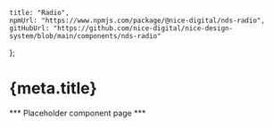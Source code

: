 
	title: "Radio",
	npmUrl: "https://www.npmjs.com/package/@nice-digital/nds-radio",
	gitHubUrl: "https://github.com/nice-digital/nice-design-system/blob/main/components/nds-radio"
};

# {meta.title}

*** Placeholder component page ***

<Radio value="yes" />

